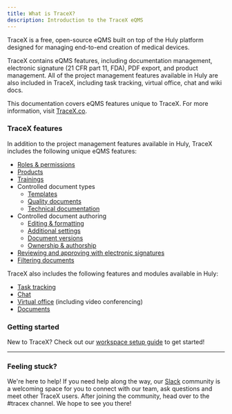 ```yaml
---
title: What is TraceX?
description: Introduction to the TraceX eQMS
---
```



<YouTube id='COH9vVjLlsg' posterQuality='max' />

TraceX is a free, open-source eQMS built on top of the Huly platform designed for managing end-to-end creation of medical devices.

TraceX contains eQMS features, including documentation management, electronic signature (21 CFR part 11, FDA), PDF export, and product management. All of the project management features available in Huly are also included in TraceX, including task tracking, virtual office, chat and wiki docs.

This documentation covers eQMS features unique to TraceX. For more information, visit <a href="https://tracex.co/" target="_blank">TraceX.co</a>.

### TraceX features

In addition to the project management features available in Huly, TraceX includes the following unique eQMS features:

* [Roles & permissions](../../eqms/roles)
* [Products](../../eqms/products)
* [Trainings](../../eqms/trainings)
* Controlled document types
    * [Templates](../../eqms/templates)
    * [Quality documents](../../eqms/quality-documents)
    * [Technical documentation](../../eqms/technical-documentation)
* Controlled document authoring
    * [Editing & formatting](../../eqms/editing-formatting)
    * [Additional settings](../../eqms/document-settings)
    * [Document versions](../../eqms/document-versions)
    * [Ownership & authorship](../../eqms/ownership-authorship)
* [Reviewing and approving with electronic signatures](../../eqms/review-approval)
* [Filtering documents](../../eqms/document-filtering)

TraceX also includes the following features and modules available in Huly:

* [Task tracking](../../task-tracking/creating-issues)
* [Chat](../../communication/sending-messages)
* [Virtual office](../../communication/virtual-office) (including video conferencing)
* [Documents](../../knowledge-management/documents)

### Getting started

New to TraceX? Check out our [workspace setup guide](/getting-started/workspace-setup) to get started!


---

### Feeling stuck?

We're here to help! If you need help along the way, our <a href="https://huly.link/slack" target="_blank">Slack</a> community is a welcoming space for you to connect with our team, ask questions and meet other TraceX users. After joining the community, head over to the #tracex channel. We hope to see you there!